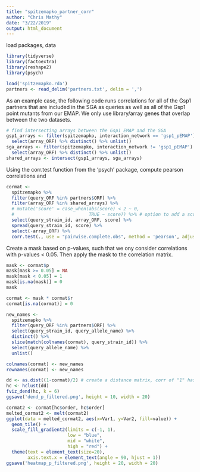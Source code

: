 ```yaml
---
title: "spitzemapko_partner_corr"
author: "Chris Mathy"
date: "3/22/2019"
output: html_document
---
```


load packages, data
```r
library(tidyverse)
library(factoextra)
library(reshape2)
library(psych)

load('spitzemapko.rda')
partners <- read_delim('partners.txt', delim = ',')
```

As an example case, the following code runs correlations for all of the Gsp1
partners that are included in the SGA as queries as well as all of the Gsp1
point mutants from our EMAP. We only use library/array genes that overlap
between the two datasets.
```r
# find intersecting arrays between the Gsp1 EMAP and the SGA
gsp1_arrays <- filter(spitzemapko, interaction_network == 'gsp1_pEMAP') %>% 
  select(array_ORF) %>% distinct() %>% unlist()
sga_arrays <- filter(spitzemapko, interaction_network != 'gsp1_pEMAP') %>% 
  select(array_ORF) %>% distinct() %>% unlist()
shared_arrays <- intersect(gsp1_arrays, sga_arrays)
```

Using the corr.test function from the 'psych' package, compute pearson
correlations and 
```r
cormat <-
  spitzemapko %>% 
  filter(query_ORF %in% partners$ORF) %>%
  filter(array_ORF %in% shared_arrays) %>% 
  # mutate('score' = case_when(abs(score) < 2 ~ 0,
  #                            TRUE ~ score)) %>% # option to add a score threshold
  select(query_strain_id, array_ORF, score) %>% 
  spread(query_strain_id, score) %>% 
  select(-array_ORF) %>% 
  corr.test(., use = "pairwise.complete.obs", method = 'pearson', adjust = 'none')
```

Create a mask based on p-values, such that we ony consider correlations with
p-values < 0.05. Then apply the mask to the correlation matrix.
```r

mask <- cormat$p
mask[mask >= 0.05] = NA 
mask[mask < 0.05] = 1
mask[is.na(mask)] = 0
mask

cormat <- mask * cormat$r
cormat[is.na(cormat)] = 0

new_names <-
  spitzemapko %>% 
  filter(query_ORF %in% partners$ORF) %>%
  select(query_strain_id, query_allele_name) %>%
  distinct() %>% 
  slice(match(colnames(cormat), query_strain_id)) %>% 
  select(query_allele_name) %>% 
  unlist()

colnames(cormat) <- new_names
rownames(cormat) <- new_names

dd <- as.dist((1-cormat)/2) # create a distance matrix, corr of "1" has dist 0 and "-1" has dist 1
hc <- hclust(dd) 
fviz_dend(hc, k = 6)
ggsave('dend_p_filtered.png', height = 10, width = 20)

cormat2 <- cormat[hc$order, hc$order]
melted_cormat2 <- melt(cormat2)
ggplot(data = melted_cormat2, aes(x=Var1, y=Var2, fill=value)) +
  geom_tile() + 
  scale_fill_gradient2(limits = c(-1, 1),
                       low = "blue",
                       mid = "white",
                       high = "red") + 
  theme(text = element_text(size=20),
        axis.text.x = element_text(angle = 90, hjust = 1))
ggsave('heatmap_p_filtered.png', height = 20, width = 20)

```
